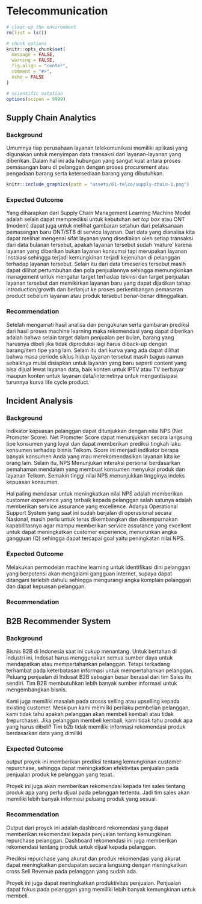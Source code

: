 # Telecommunication

```r
# clear-up the environment
rm(list = ls())

# chunk options
knitr::opts_chunk$set(
  message = FALSE,
  warning = FALSE,
  fig.align = "center",
  comment = "#>",
  echo = FALSE
)

# scientific notation
options(scipen = 9999)
```

## Supply Chain Analytics

### Background

Umumnya tiap perusahaan layanan telekomunikasi memiliki aplikasi yang digunakan untuk menyimpan data transaksi dari layanan-layanan yang diberikan. Dalam hal ini ada hubungan yang sangat kuat antara proses pemasangan baru di pelanggan dengan proses procurement atau pengadaan barang serta ketersediaan barang yang dibutuhkan.

```r
knitr::include_graphics(path = "assets/01-telco/supply-chain-1.png")
```


### Expected Outcome

Yang diharapkan dari Supply Chain Management Learning Machine Model adalah selain dapat memprediksi untuk kebutuhan *set top box* atau ONT (modem) dapat juga untuk melihat gambaran setahun dari pelaksanaan pemasangan baru ONT/STB di service layanan. Dari data yang dianalisa kita dapat melihat mengenai sifat layanan yang disediakan oleh setiap transaksi dari data bulanan tersebut, apakah layanan tersebut sudah ‘mature’ karena layanan yang diberikan bukan layanan konsumsi tapi merupakan layanan instalasi sehingga terjadi kemungkinan terjadi kejenuhan di pelanggan terhadap layanan tersebut. Selain itu dari data timeseries tersebut masih dapat dilihat pertumbuhan dan pola penjualannya sehingga memungkinkan management untuk mengatur target terhadap teknisi dan target penjualan layanan tersebut dan memikirkan layanan baru yang dapat dijadikan tahap introduction/growth dan berlanjut ke proses perkembangan pemasaran product sebelum layanan atau produk tersebut benar-benar ditinggalkan.

### Recommendation

Setelah mengamati hasil analisa dan pengukuran serta gambaran prediksi dari hasil proses machine learning maka rekomendasi yang dapat diberikan adalah bahwa selain target dalam penjualan per bulan, barang yang harusnya dibeli jika tidak diproduksi lagi harus diback-up dengan barang/item tipe yang lain. Selain itu dari kurva yang ada dapat dilihat bahwa masa periode siklus hidup layanan tersebut masih bagus namun sebaiknya mulai disiapkan untuk layanan yang baru seperti content yang bisa dijual lewat layanan data, baik konten untuk IPTV atau TV berbayar maupun konten untuk layanan data/internetnya untuk mengantisipasi turunnya kurva life cycle product.


## Incident Analysis

### Background

Indikator kepuasan pelanggan dapat ditunjukkan dengan nilai NPS (Net Promoter Score). Net Promoter Score dapat menunjukkan secara langsung tipe konsumen yang loyal dan dapat memberikan prediksi tingkah laku konsumen terhadap bisnis Telkom. Score ini menjadi indikator berapa banyak konsumen Anda yang mau merekomendasikan layanan kita ke orang lain. Selain itu, NPS Menunjukan interaksi personal berdasarkan pemahaman mendalam yang membuat konsumen menyukai produk dan layanan Telkom. Semakin tinggi nilai NPS menunjukkan tingginya indeks kepuasan konsumen.

Hal paling mendasar untuk meningkatkan nilai NPS adalah memberikan customer experience yang terbaik kepada pelanggan salah satunya adalah memberikan service assurance yang excellence. Adanya Operational Support System yang saat ini sudah berjalan di operasional secara Nasional, masih perlu untuk terus dikembangkan dan disempurnakan kapabilitasnya agar mampu memberikan service assurance yang excellent untuk dapat meningkatkan customer experience, menurunkan angka gangguan (Q) sehingga dapat tercapai goal yaitu peningkatan nilai NPS.

### Expected Outcome

Melakukan permodelan machine learning untuk identifikasi dini pelanggan yang berpotensi akan mengalami gangguan internet, supaya dapat ditangani terlebih dahulu sehingga mengurangi angka komplain pelanggan dan dapat kepuasan pelanggan.

### Recommendation

## B2B Recommender System

### Background

Bisnis B2B di Indonesia saat ini cukup menantang. Untuk bertahan di industri ini, Indosat harus menggunakan semua sumber daya untuk mendapatkan atau mempertahankan pelanggan. Tetapi terkadang terhambat pada keterbatasan informasi untuk mempertahankan pelanggan. Peluang penjualan di Indosat B2B sebagian besar berasal dari tim Sales itu sendiri. Tim B2B membutuhkan lebih banyak sumber informasi untuk mengembangkan bisnis. 

Kami juga memiliki masalah pada crosss selling atau upselling kepada existing customer. Meskipun kami memiliki perilaku pembelian pelanggan, kami tidak tahu apakah pelanggan akan membeli kembali atau tidak (repurchase). Jika pelanggan membeli kembali, kami tidak tahu produk apa yang harus dibeli? Tim b2b tidak memiliki informasi rekomendasi produk berdasarkan data yang dimiliki

### Expected Outcome

output proyek ini memberikan prediksi tentang kemungkinan customer repurchase, sehingga dapat meningkatkan efektivitas penjualan pada penjualan produk ke pelanggan yang tepat.

Proyek ini juga akan memberikan rekomendasi kepada tim sales tentang produk apa yang perlu dijual pada pelanggan tertentu. Jadi tim sales akan memiliki lebih banyak informasi peluang produk yang sesuai.

### Recommendation

Output dari proyek ini adalah dashboard rekomendasi yang dapat memberikan rekomendasi kepada penjualan tentang kemungkinan repurchase pelanggan. Dashboard rekomendasi ini juga memberikan rekomendasi tentang produk untuk dijual kepada pelanggan.

Prediksi repurchase yang akurat dan produk rekomendasi yang akurat dapat meningkatkan pendapatan secara langsung dengan meningkatkan cross Sell Revenue pada pelanggan yang sudah ada.

Proyek ini juga dapat meningkatkan produktivitas penjualan. Penjualan dapat fokus pada pelanggan yang memiliki lebih banyak kemungkinan untuk membeli.